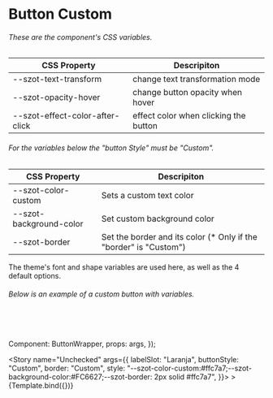 

<Meta title="Components/Button/Custom" />

# Button Custom

###### These are the component's CSS variables.

CSS Property | Descripiton
-------------|-------------
--szot-text-transform | change text transformation mode
--szot-opacity-hover | change button opacity when hover
--szot-effect-color-after-click | effect color when clicking the button

###### For the variables below the "button Style" must be "Custom".
CSS Property | Descripiton
-------------|-------------
--szot-color-custom | Sets a custom text color
--szot-background-color| Set custom background color
--szot-border | Set the border and its color (* Only if the "border" is "Custom")

<p>The theme's font and shape variables are used here, as well as the 4 default options.</p>

###### Below is an example of a custom button with variables.
<br />
<br />


  Component: ButtonWrapper,
  props: args,
});

<Story
    name="Unchecked"
    args={{
      labelSlot: "Laranja",
      buttonStyle: "Custom",
      border: "Custom",
      style: "--szot-color-custom:#ffc7a7;--szot-background-color:#FC6627;--szot-border: 2px solid #ffc7a7",
    }}>
    >
    {Template.bind({})}
</Story>



